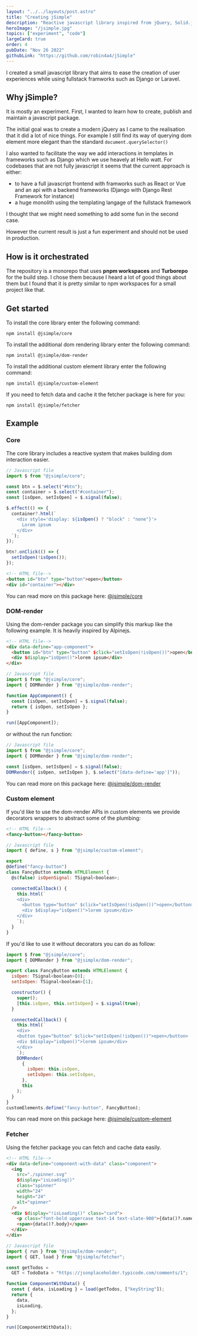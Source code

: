 ```yaml
---
layout: "../../layouts/post.astro"
title: "Creating jSimple"
description: "Reactive javascript library inspired from jQuery, Solid.js and alpine.js. It was design as a companion library for frameworks like Django or laravel."
heroImage: "/jsimple.jpg"
topics: ["experiment", "code"]
largeCard: true
order: 4
pubDate: "Nov 26 2022"
githubLink: "https://github.com/robin4a4/jSimple"
---
```


I created a small javascript library that aims to ease the creation of user experiences while using fullstack framworks such as Django or Laravel.

## Why jSimple?

It is mostly an experiment. First, I wanted to learn how to create, publish and maintain a javascript package.

The initial goal was to create a modern jQuery as I came to the realisation that it did a lot of nice things. For example I still find its way of querying dom element more elegant than the standard `document.querySelector()`

I also wanted to facilitate the way we add interactions in templates in frameworks such as Django which we use heavely at Hello watt. For codebases that are not fully javascript it seems that the current approach is either:

- to have a full javascript frontend with framworks such as React or Vue and an api with a backend frameworks (Django with Django Rest Framework for instance)
- a huge monolith using the templating langage of the fullstack framework

I thought that we might need something to add some fun in the second case.

However the current result is just a fun experiment and should not be used in production.

## How is it orchestrated

The repository is a monorepo that uses **pnpm workspaces** and **Turborepo** for the build step. I chose them because I heard a lot of good things about them but I found that it is pretty similar to npm workspaces for a small project like that.

## Get started

To install the core library enter the following command:

```
npm install @jsimple/core
```

To install the additional dom rendering library enter the following command:

```
npm install @jsimple/dom-render
```

To install the additional custom element library enter the following command:

```
npm install @jsimple/custom-element
```

If you need to fetch data and cache it the fetcher package is here for you:

```
npm install @jsimple/fetcher
```

## Example

### Core

The core library includes a reactive system that makes building dom interaction easier.

```javascript
// Javascript file
import $ from "@jsimple/core";

const btn = $.select("#btn");
const container = $.select("#container");
const [isOpen, setIsOpen] = $.signal(false);

$.effect(() => {
  container?.html(`
    <div style='display: ${isOpen() ? "block" : "none"}'>
      Lorem ipsum
    </div>
  `);
});

btn?.onClick(() => {
  setIsOpen(!isOpen());
});
```

```html
<!-- HTML file-->
<button id="btn" type="button">open</button>
<div id="container"></div>
```

You can read more on this package here: [@jsimple/core](https://github.com/robin4a4/jSimple/tree/main/packages/core)

### DOM-render

Using the dom-render package you can simplify this markup like the following example. It is heavily inspired by Alpinejs.

```html
<!-- HTML file-->
<div data-define="app-component">
  <button id="btn" type="button" $click="setIsOpen(!isOpen())">open</button>
  <div $display="isOpen()">lorem ipsum</div>
</div>
```

```javascript
// Javascript file
import $ from "@jsimple/core";
import { DOMRender } from "@jsimple/dom-render";

function AppComponent() {
  const [isOpen, setIsOpen] = $.signal(false);
  return { isOpen, setIsOpen };
}

run([AppComponent]);
```

or without the run function:

```javascript
// Javascript file
import $ from "@jsimple/core";
import { DOMRender } from "@jsimple/dom-render";

const [isOpen, setIsOpen] = $.signal(false);
DOMRender({ isOpen, setIsOpen }, $.select("[data-define='app']"));
```

You can read more on this package here: [@jsimple/dom-render](https://github.com/robin4a4/jSimple/tree/main/packages/dom-render)

### Custom element

If you'd like to use the dom-render APIs in custom elements we provide decorators wrappers to abstract some of the plumbing:

```html
<!-- HTML file-->
<fancy-button></fancy-button>
```

```javascript
// Javascript file
import { define, s } from "@jsimple/custom-element";

export
@define("fancy-button")
class FancyButton extends HTMLElement {
  @s(false) isOpenSignal: TSignal<boolean>;

  connectedCallback() {
    this.html(`
    <div>
      <button type="button" $click="setIsOpen(!isOpen())">open</button>
      <div $display="isOpen()">lorem ipsum</div>
    </div>
    `);
  }
}
```

If you'd like to use it without decorators you can do as follow:

```javascript
import $ from "@jsimple/core";
import { DOMRender } from "@jsimple/dom-render";

export class FancyButton extends HTMLElement {
  isOpen: TSignal<boolean>[0];
  setIsOpen: TSignal<boolean>[1];

  constructor() {
    super();
    [this.isOpen, this.setIsOpen] = $.signal(true);
  }

  connectedCallback() {
    this.html(`
    <div>
    <button type="button" $click="setIsOpen(!isOpen())">open</button>
    <div $display="isOpen()">lorem ipsum</div>
    </div>
    `);
    DOMRender(
      {
        isOpen: this.isOpen,
        setIsOpen: this.setIsOpen,
      },
      this
    );
  }
}
customElements.define("fancy-button", FancyButton);
```

You can read more on this package here: [@jsimple/custom-element](https://github.com/robin4a4/jSimple/tree/main/packages/custom-element)

### Fetcher

Using the fetcher package you can fetch and cache data easily.

```html
<!-- HTML file-->
<div data-define="component-with-data" class="component">
  <img
    src="./spinner.svg"
    $display="isLoading()"
    class="spinner"
    width="24"
    height="24"
    alt="spinner"
  />
  <div $display="!isLoading()" class="card">
    <p class="font-bold uppercase text-14 text-slate-900">{data()?.name}</p>
    <span>{data()?.body}</span>
  </div>
</div>
```

```javascript
// Javascript file
import { run } from "@jsimple/dom-render";
import { GET, load } from "@jsimple/fetcher";

const getTodos =
  GET < TodoData > "https://jsonplaceholder.typicode.com/comments/1";

function ComponentWithData() {
  const { data, isLoading } = load(getTodos, ["keyString"]);
  return {
    data,
    isLoading,
  };
}

run([ComponentWithData]);
```

